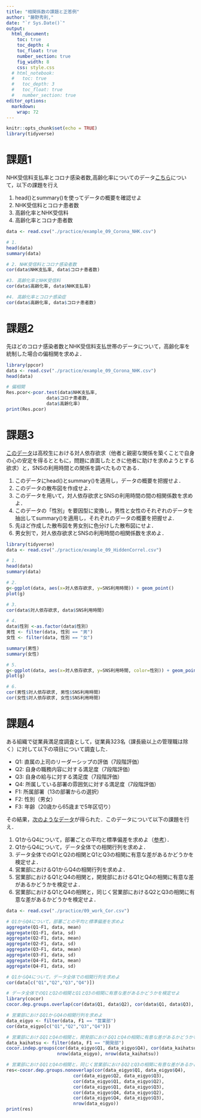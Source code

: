 ```yaml
---
title: "相関係数の課題と正答例"
author: "藤野秀則,"
date: "`r Sys.Date()`"
output:
  html_document: 
    toc: true
    toc_depth: 4
    toc_float: true
    number_section: true
    fig_width: 8
    css: style.css
  # html_notebook:
  #   toc: true
  #   toc_depth: 3
  #   toc_float: true
  #   number_section: true
editor_options:
  markdown:
    wrap: 72
---
```

```r
knitr::opts_chunk$set(echo = TRUE)
library(tidyverse)
```

# 課題1

:::work
NHK受信料支払率とコロナ感染者数,高齢化率についてのデータ[こちら](./practice/example_09_Corona_NHK.csv)について，以下の課題を行え

1. head()とsummary()を使ってデータの概要を確認せよ
1. NHK受信料とコロナ患者数
1. 高齢化率とNHK受信料
1. 高齢化率とコロナ患者数
:::

```r
data <- read.csv("./practice/example_09_Corona_NHK.csv")

# 1. 
head(data)
summary(data)

# 2. NHK受信料とコロナ感染者数
cor(data$NHK支払率, data$コロナ患者数)

#3. 高齢化率とNHK受信料
cor(data$高齢化率, data$NHK支払率)

#4. 高齢化率とコロナ感染症
cor(data$高齢化率, data$コロナ患者数)
```


# 課題2

:::work
先ほどのコロナ感染者数とNHK受信料支払世帯のデータについて，高齢化率を統制した場合の偏相関を求めよ．
:::

```r
library(ppcor)
data <- read.csv("./practice/example_09_Corona_NHK.csv")
head(data)

# 偏相関
Res.pcor<-pcor.test(data$NHK支払率,
               data$コロナ患者数, 
               data$高齢化率)
print(Res.pcor)
```

# 課題3
:::work
[このデータ](./practice/example_09_HiddenCorrel.csv)は高校生における対人依存欲求（他者と親密な関係を築くことで自身の心の安定を得るとともに，問題に直面したときに他者に助けを求めようとする欲求）と，SNSの利用時間との関係を調べたものである．

1. このデータにhead()とsummary()を適用し，データの概要を把握せよ．
1. このデータの散布図を作成せよ．
1. このデータを用いて，対人依存欲求とSNSの利用時間の間の相関係数を求めよ．
1. このデータの「性別」を要因型に変換し，男性と女性のそれぞれのデータを抽出してsummary()を適用し，それぞれのデータの概要を把握せよ.
1. 先ほど作成した散布図を男女別に色分けした散布図にせよ．
1. 男女別で，対人依存欲求とSNSの利用時間の相関係数を求めよ．
:::

```r
library(tidyverse)
data <- read.csv("./practice/example_09_HiddenCorrel.csv")

# 1.
head(data)
summary(data)

# 2.
g<-ggplot(data, aes(x=対人依存欲求, y=SNS利用時間)) + geom_point()
plot(g)

# 3.
cor(data$対人依存欲求, data$SNS利用時間)

# 4.
data$性別 <-as.factor(data$性別)
男性 <- filter(data, 性別 == "男")
女性 <- filter(data, 性別 == "女")

summary(男性)
summary(女性)

# 5.
g<-ggplot(data, aes(x=対人依存欲求, y=SNS利用時間, color=性別)) + geom_point()
plot(g)

# 6.
cor(男性$対人依存欲求, 男性$SNS利用時間)
cor(女性$対人依存欲求, 女性$SNS利用時間)
```


# 課題4 

:::work
ある組織で従業員満足度調査として，従業員323名（課長級以上の管理職は除く）に対して以下の項目について調査した．

- Q1: 直属の上司のリーダーシップの評価（7段階評価）
- Q2: 自身の職務内容に対する満足度（7段階評価）
- Q3: 自身の給与に対する満足度（7段階評価）
- Q4: 所属している部署の雰囲気に対する満足度（7段階評価）
- F1: 所属部署（13の部署からの選択）
- F2: 性別（男女）
- F3: 年齢（20歳から65歳まで5年区切り）

その結果，[次のようなデータ](./practice/09_work_Cor.csv)が得られた．このデータについて以下の課題を行え．

1. Q1からQ4について，部署ごとの平均と標準偏差を求めよ（[参考](./RText_04_DescriptiveStatisitcs.html#グループごとの統計量の算出)）．
1. Q1からQ4について，データ全体での相関行列を求めよ．
1. データ全体でのQ1とQ2の相関とQ1とQ3の相関に有意な差があるかどうかを検定せよ．
1. 営業部におけるQ1からQ4の相関行列を求めよ．
1. 営業部におけるQ1とQ4の相関と，開発部におけるQ1とQ4の相関に有意な差があるかどうかを検定せよ．
1. 営業部におけるQ1とQ4の相関と，同じく営業部におけるQ2とQ3の相関に有意な差があるかどうかを検定せよ．
:::

```r
data <- read.csv("./practice/09_work_Cor.csv")

# Q1からQ4について，部署ごとの平均と標準偏差を求めよ
aggregate(Q1~F1, data, mean)
aggregate(Q1~F1, data, sd)
aggregate(Q2~F1, data, mean)
aggregate(Q2~F1, data, sd)
aggregate(Q3~F1, data, mean)
aggregate(Q3~F1, data, sd)
aggregate(Q4~F1, data, mean)
aggregate(Q4~F1, data, sd)

# Q1からQ4について，データ全体での相関行列を求めよ
cor(data[c("Q1","Q2","Q3","Q4")])

# データ全体でのQ1とQ2の相関とQ1とQ3の相関に有意な差があるかどうかを検定せよ
library(cocor)
cocor.dep.groups.overlap(cor(data$Q1, data$Q2), cor(data$Q1, data$Q3), cor(data$Q2, data$Q3), nrow(data))

# 営業部におけるQ1からQ4の相関行列を求めよ
data_eigyo <- filter(data, F1 == "営業部")
cor(data_eigyo[c("Q1","Q2","Q3","Q4")])

# 営業部におけるQ1とQ4の相関と，開発部におけるQ1とQ4の相関に有意な差があるかどうかを検定せよ
data_kaihatsu <- filter(data, F1 == "開発部")
cocor.indep.groups(cor(data_eigyo$Q1, data_eigyo$Q4), cor(data_kaihatsu$Q1, data_kaihatsu$Q4), 
                   nrow(data_eigyo), nrow(data_kaihatsu))

# 営業部におけるQ1とQ4の相関と，同じく営業部におけるQ2とQ3の相関に有意な差があるかどうかを検定せよ
res<-cocor.dep.groups.nonoverlap(cor(data_eigyo$Q1, data_eigyo$Q4), 
                         cor(data_eigyo$Q2, data_eigyo$Q3), 
                         cor(data_eigyo$Q1, data_eigyo$Q2), 
                         cor(data_eigyo$Q1, data_eigyo$Q3),
                         cor(data_eigyo$Q4, data_eigyo$Q2),
                         cor(data_eigyo$Q4, data_eigyo$Q3),
                         nrow(data_eigyo))
print(res)
```

